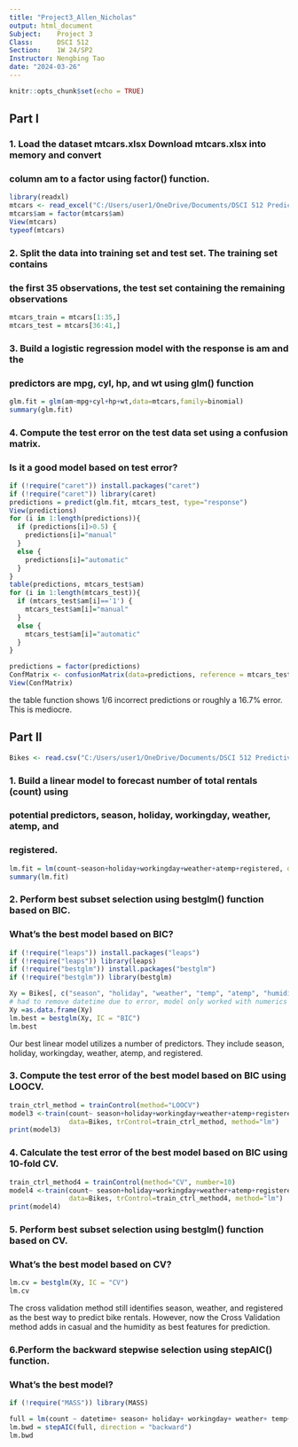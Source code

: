 ---
title: "Project3_Allen_Nicholas"
output: html_document
Subject:    Project 3
Class:      DSCI 512
Section:    1W 24/SP2    
Instructor: Nengbing Tao
date: "2024-03-26"
---

```{r setup, include=FALSE}
knitr::opts_chunk$set(echo = TRUE)
```
## Part I
### 1. Load the dataset mtcars.xlsx Download mtcars.xlsx into memory and convert
### column am to a factor using factor() function.
```{r}
library(readxl)
mtcars <- read_excel("C:/Users/user1/OneDrive/Documents/DSCI 512 Predictive Modelling/Week 3/mtcars.xlsx")
mtcars$am = factor(mtcars$am)
View(mtcars)
typeof(mtcars)
```
### 2. Split the data into training set and test set. The training set contains 
### the first 35 observations, the test set containing the remaining observations
```{r}
mtcars_train = mtcars[1:35,]
mtcars_test = mtcars[36:41,]
```


### 3. Build a logistic regression model with the response is am and the 
### predictors are mpg, cyl, hp, and wt using glm() function
```{r}
glm.fit = glm(am~mpg+cyl+hp+wt,data=mtcars,family=binomial)
summary(glm.fit)
```


### 4. Compute the test error on the test data set using a confusion matrix. 
### Is it a good model based on test error?
```{r}
if (!require("caret")) install.packages("caret")
if (!require("caret")) library(caret)
predictions = predict(glm.fit, mtcars_test, type="response")
View(predictions)
for (i in 1:length(predictions)){
  if (predictions[i]>0.5) {
    predictions[i]="manual"
  } 
  else {
    predictions[i]="automatic"
  }
}
table(predictions, mtcars_test$am)
for (i in 1:length(mtcars_test)){
  if (mtcars_test$am[i]=='1') {
    mtcars_test$am[i]="manual"
  } 
  else {
    mtcars_test$am[i]="automatic"
  }
}

predictions = factor(predictions)
ConfMatrix <- confusionMatrix(data=predictions, reference = mtcars_test$am)
View(ConfMatrix)
```
the table function shows 1/6 incorrect predictions or roughly a 16.7% error. 
This is mediocre. 

## Part II
```{r}
Bikes <- read.csv("C:/Users/user1/OneDrive/Documents/DSCI 512 Predictive Modelling/Week 3/Bike.csv", header=T)
```
### 1. Build a linear model to forecast number of total rentals (count) using 
### potential predictors, season, holiday, workingday, weather, atemp, and 
### registered.
```{r}
lm.fit = lm(count~season+holiday+workingday+weather+atemp+registered, data=Bikes)
summary(lm.fit)
```


### 2. Perform best subset selection using bestglm() function based on BIC. 
### What’s the best model based on BIC?
```{r}
if (!require("leaps")) install.packages("leaps")
if (!require("leaps")) library(leaps)
if (!require("bestglm")) install.packages("bestglm")
if (!require("bestglm")) library(bestglm)

Xy = Bikes[, c("season", "holiday", "weather", "temp", "atemp", "humidity", "windspeed", "casual", "registered", "count")]
# had to remove datetime due to error, model only worked with numerics or factors
Xy =as.data.frame(Xy)
lm.best = bestglm(Xy, IC = "BIC")
lm.best
```
Our best linear model utilizes a number of predictors. They include season,
holiday, workingday, weather, atemp, and registered. 


### 3. Compute the test error of the best model based on BIC using LOOCV.
```{r}
train_ctrl_method = trainControl(method="LOOCV")
model3 <-train(count~ season+holiday+workingday+weather+atemp+registered,
               data=Bikes, trControl=train_ctrl_method, method="lm")
print(model3)
```


### 4. Calculate the test error of the best model based on BIC using 10-fold CV.
```{r}
train_ctrl_method4 = trainControl(method="CV", number=10)
model4 <-train(count~ season+holiday+workingday+weather+atemp+registered,
               data=Bikes, trControl=train_ctrl_method4, method="lm")
print(model4)
```


### 5. Perform best subset selection using bestglm() function based on CV. 
### What’s the best model based on CV?
```{r}
lm.cv = bestglm(Xy, IC = "CV")
lm.cv
```

The cross validation method still identifies season, weather, and registered as 
the best way to predict bike rentals. However, now the Cross Validation method
adds in casual and the humidity as best features for prediction. 

### 6.Perform the backward stepwise selection using stepAIC() function. 
### What’s the best model?
```{r}
if (!require("MASS")) library(MASS)

full = lm(count ~ datetime+ season+ holiday+ workingday+ weather+ temp+ atemp+ humidity+ windspeed+ casual+ registered, data = Bikes)
lm.bwd = stepAIC(full, direction = "backward")
lm.bwd
```

